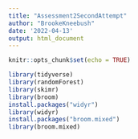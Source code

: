 ```yaml
---
title: "Assessment2SecondAttempt"
author: "BrookeKneebush"
date: '2022-04-13'
output: html_document
---
```


```r
knitr::opts_chunk$set(echo = TRUE)

library(tidyverse)
library(randomForest)
library(skimr)
library(broom)
install.packages("widyr")
library(widyr)
install.packages("broom.mixed")
library(broom.mixed)

```


